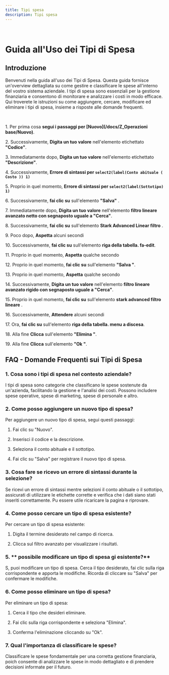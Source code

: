 ```yaml
---
title: Tipi spesa
description: Tipi spesa
---
```

&nbsp;

# Guida all\'Uso dei Tipi di Spesa

## Introduzione

Benvenuti nella guida all\'uso dei Tipi di Spesa\. Questa guida fornisce un\'overview dettagliata su come gestire e classificare le spese all\'interno del vostro sistema aziendale\. I tipi di spesa sono essenziali per la gestione finanziaria e consentono di monitorare e analizzare i costi in modo efficace\. Qui troverete le istruzioni su come aggiungere\, cercare\, modificare ed eliminare i tipi di spesa\, insieme a risposte alle domande frequenti\.

&nbsp;

1\. Per prima cosa **segui i passaggi per [Nuovo](/docs/Z_Operazioni base/Nuovo)**\.

2\. Successivamente\, **Digita un tuo valore** nell\'elemento etichettato **\"Codice\"**\.

3\. Immediatamente dopo\, **Digita un tuo valore** nell\'elemento etichettato **\"Descrizione\"**\.

4\. Successivamente\, **Errore di sintassi per `select2(label(Conto abituale ( Costo )) 1)`**

5\. Proprio in quel momento\, **Errore di sintassi per `select2(label(Sottotipo) 1)`**

6\. Successivamente\, **fai clic su** sull\'elemento **\"Salva\"** \.

7\. Immediatamente dopo\, **Digita un tuo valore** nell\'elemento **filtro lineare avanzato netto con segnaposto uguale a \"Cerca\"**\.

8\. Successivamente\, **fai clic su** sull\'elemento **Stark Advanced Linear filtro** \.

9\. Poco dopo\, **Aspetta** alcuni secondi

10\. Successivamente\, **fai clic su** sull\'elemento **riga della tabella\. fa\-edit**\.

11\. Proprio in quel momento\, **Aspetta** qualche secondo

12\. Proprio in quel momento\, **fai clic su** sull\'elemento **\"Salva \"**\.

13\. Proprio in quel momento\, **Aspetta** qualche secondo

14\. Successivamente\, **Digita un tuo valore** nell\'elemento **filtro lineare avanzato rigido con segnaposto uguale a \"Cerca\"**\.

15\. Proprio in quel momento\, **fai clic su** sull\'elemento **stark advanced filtro lineare** \.

16\. Successivamente\, **Attendere** alcuni secondi

17\. Ora\, **fai clic su** sull\'elemento **riga della tabella\. menu a discesa**\.

18\. Alla fine **Clicca** sull\'elemento **\"Elimina \"**\.

19\. Alla fine **Clicca** sull\'elemento **\"Ok \"**\.

## FAQ \- Domande Frequenti sui Tipi di Spesa

### 1\. **Cosa sono i tipi di spesa nel contesto aziendale\?**

I tipi di spesa sono categorie che classificano le spese sostenute da un\'azienda\, facilitando la gestione e l\'analisi dei costi\. Possono includere spese operative\, spese di marketing\, spese di personale e altro\.

### 2\. **Come posso aggiungere un nuovo tipo di spesa\?**

Per aggiungere un nuovo tipo di spesa\, segui questi passaggi\:

1. Fai clic su \"Nuovo\"\.

2. Inserisci il codice e la descrizione\.

3. Seleziona il conto abituale e il sottotipo\.

4. Fai clic su \"Salva\" per registrare il nuovo tipo di spesa\.

### 3\. **Cosa fare se ricevo un errore di sintassi durante la selezione\?**

Se ricevi un errore di sintassi mentre selezioni il conto abituale o il sottotipo\, assicurati di utilizzare le etichette corrette e verifica che i dati siano stati inseriti correttamente\. Pu essere utile ricaricare la pagina e riprovare\.

### 4\. **Come posso cercare un tipo di spesa esistente\?**

Per cercare un tipo di spesa esistente\:

1. Digita il termine desiderato nel campo di ricerca\.

2. Clicca sul filtro avanzato per visualizzare i risultati\.

### 5\. ** possibile modificare un tipo di spesa gi esistente\?**

S\, puoi modificare un tipo di spesa\. Cerca il tipo desiderato\, fai clic sulla riga corrispondente e apporta le modifiche\. Ricorda di cliccare su \"Salva\" per confermare le modifiche\.

### 6\. **Come posso eliminare un tipo di spesa\?**

Per eliminare un tipo di spesa\:

1. Cerca il tipo che desideri eliminare\.

2. Fai clic sulla riga corrispondente e seleziona \"Elimina\"\.

3. Conferma l\'eliminazione cliccando su \"Ok\"\.

### 7\. **Qual  l\'importanza di classificare le spese\?**

Classificare le spese  fondamentale per una corretta gestione finanziaria\, poich consente di analizzare le spese in modo dettagliato e di prendere decisioni informate per il futuro\.